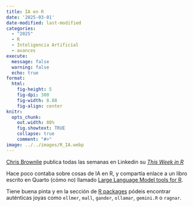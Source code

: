 ```yaml
---
title: IA en R 
date: '2025-03-01'
date-modified: last-modified
categories:
  - "2025"
  - R
  - Inteligencia Artificial
  - avances
execute: 
  message: false
  warning: false
  echo: true
format: 
  html: 
    fig-height: 5
    fig-dpi: 300
    fig-width: 8.88
    fig-align: center
knitr:
  opts_chunk:
    out.width: 80%
    fig.showtext: TRUE
    collapse: true
    comment: "#>"
image: ../../images/R_IA.webp
---
```


[Chris Brownlie](https://www.linkedin.com/in/cnbrownlie/) publica todas las semanas en Linkedin su [*This Week in R*](https://www.linkedin.com/pulse/week-r-2025-02-21-chris-brownlie-z6kwe/?trackingId=aT6emjD%2FvlfehrI%2BBBlZ1Q%3D%3D)

Hace poco contaba sobre cosas de IA en R, y compartía enlace a un libro escrito en Quarto (cómo no) llamado [Large Language Model tools for R](https://luisdva.github.io/llmsr-book/).

Tiene buena pinta y en la sección de [R packages](https://luisdva.github.io/llmsr-book/r-pkgs.html) pódeis encontrar auténticas joyas como `ellmer`, `mall`, `gander`, `ollamar`, `gemini.R` o `ragnar`.
